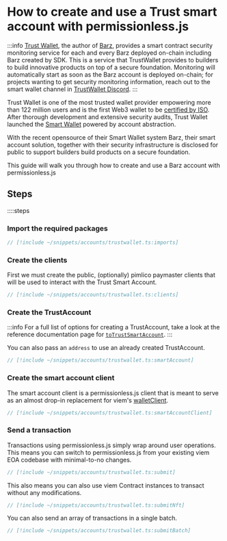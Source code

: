 # How to create and use a Trust smart account with permissionless.js

:::info
[Trust Wallet](https://trustwallet.com/), the author of [Barz](https://github.com/trustwallet/barz), provides a smart contract security monitoring service for each and every Barz deployed on-chain including Barz created by SDK.
This is a service that TrustWallet provides to builders to build innovative products on top of a secure foundation.
Monitoring will automatically start as soon as the Barz account is deployed on-chain; for projects wanting to get security monitoring information, reach out to the smart wallet channel in [TrustWallet Discord](https://discord.gg/trustwallet).
:::

Trust Wallet is one of the most trusted wallet provider empowering more than 122 million users and is the first Web3 wallet to be [certified by ISO](https://trustwallet.com/security).
After thorough development and extensive security audits, Trust Wallet launched the [Smart Wallet](https://trustwallet.com/swift) powered by account abstraction.

With the recent opensource of their Smart Wallet system Barz, their smart account solution, together with their security infrastructure is disclosed for public to support builders build products on a secure foundation.

This guide will walk you through how to create and use a Barz account with permissionless.js

## Steps

::::steps

### Import the required packages

```ts
// [!include ~/snippets/accounts/trustwallet.ts:imports]
```

### Create the clients

First we must create the public, (optionally) pimlico paymaster clients that will be used to interact with the Trust Smart Account.

```ts
// [!include ~/snippets/accounts/trustwallet.ts:clients]
```


### Create the TrustAccount

:::info
For a full list of options for creating a TrustAccount, take a look at the reference documentation page for [`toTrustSmartAccount`](/references/permissionless/reference/accounts/toTrustSmartAccount).
:::

You can also pass an `address` to use an already created TrustAccount.

```ts
// [!include ~/snippets/accounts/trustwallet.ts:smartAccount]
```


### Create the smart account client

The smart account client is a permissionless.js client that is meant to serve as an almost drop-in replacement for viem's [walletClient](https://viem.sh/docs/clients/wallet.html).

```ts
// [!include ~/snippets/accounts/trustwallet.ts:smartAccountClient]
```


### Send a transaction

Transactions using permissionless.js simply wrap around user operations. This means you can switch to permissionless.js from your existing viem EOA codebase with minimal-to-no changes.

```ts
// [!include ~/snippets/accounts/trustwallet.ts:submit]
```

This also means you can also use viem Contract instances to transact without any modifications.

```ts
// [!include ~/snippets/accounts/trustwallet.ts:submitNft]
```

You can also send an array of transactions in a single batch.

```ts
// [!include ~/snippets/accounts/trustwallet.ts:submitBatch]
```
